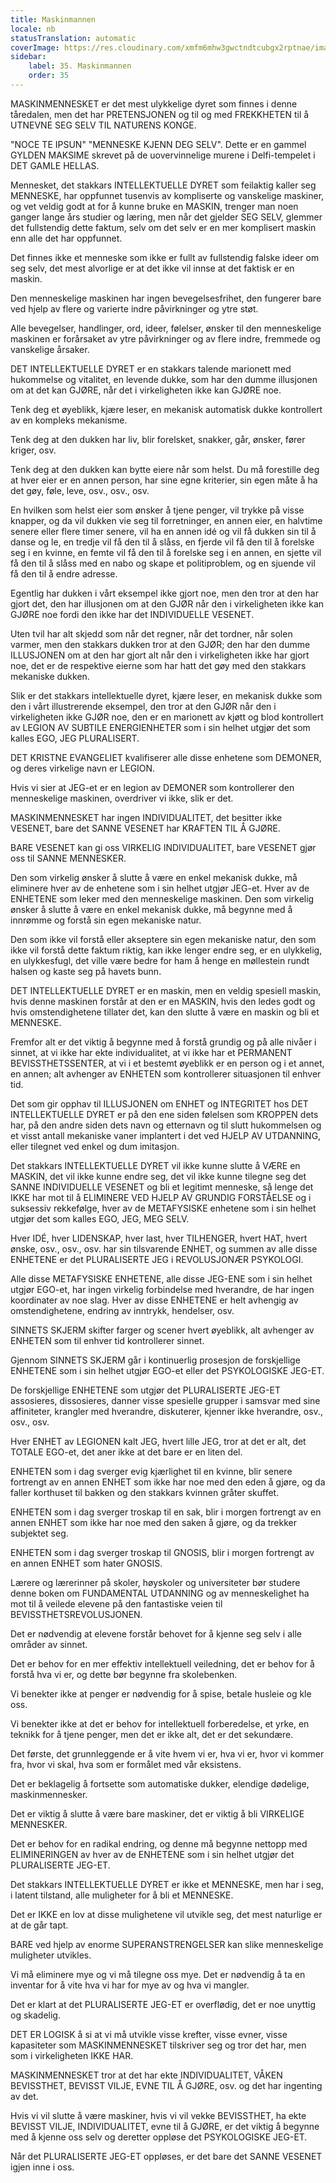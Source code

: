 ```yaml
---
title: Maskinmannen
locale: nb
statusTranslation: automatic
coverImage: https://res.cloudinary.com/xmfm6mhw3gwctndtcubgx2rptnae/image/upload/v1740337243/small_cover_educacion_fundamental_a051170f1c.webp
sidebar:
    label: 35. Maskinmannen
    order: 35
---
```

MASKINMENNESKET er det mest ulykkelige dyret som finnes i denne tåredalen, men det har PRETENSJONEN og til og med FREKKHETEN til å UTNEVNE SEG SELV TIL NATURENS KONGE.

"NOCE TE IPSUN" "MENNESKE KJENN DEG SELV". Dette er en gammel GYLDEN MAKSIME skrevet på de uovervinnelige murene i Delfi-tempelet i DET GAMLE HELLAS.

Mennesket, det stakkars INTELLEKTUELLE DYRET som feilaktig kaller seg MENNESKE, har oppfunnet tusenvis av kompliserte og vanskelige maskiner, og vet veldig godt at for å kunne bruke en MASKIN, trenger man noen ganger lange års studier og læring, men når det gjelder SEG SELV, glemmer det fullstendig dette faktum, selv om det selv er en mer komplisert maskin enn alle det har oppfunnet.

Det finnes ikke et menneske som ikke er fullt av fullstendig falske ideer om seg selv, det mest alvorlige er at det ikke vil innse at det faktisk er en maskin.

Den menneskelige maskinen har ingen bevegelsesfrihet, den fungerer bare ved hjelp av flere og varierte indre påvirkninger og ytre støt.

Alle bevegelser, handlinger, ord, ideer, følelser, ønsker til den menneskelige maskinen er forårsaket av ytre påvirkninger og av flere indre, fremmede og vanskelige årsaker.

DET INTELLEKTUELLE DYRET er en stakkars talende marionett med hukommelse og vitalitet, en levende dukke, som har den dumme illusjonen om at det kan GJØRE, når det i virkeligheten ikke kan GJØRE noe.

Tenk deg et øyeblikk, kjære leser, en mekanisk automatisk dukke kontrollert av en kompleks mekanisme.

Tenk deg at den dukken har liv, blir forelsket, snakker, går, ønsker, fører kriger, osv.

Tenk deg at den dukken kan bytte eiere når som helst. Du må forestille deg at hver eier er en annen person, har sine egne kriterier, sin egen måte å ha det gøy, føle, leve, osv., osv., osv.

En hvilken som helst eier som ønsker å tjene penger, vil trykke på visse knapper, og da vil dukken vie seg til forretninger, en annen eier, en halvtime senere eller flere timer senere, vil ha en annen idé og vil få dukken sin til å danse og le, en tredje vil få den til å slåss, en fjerde vil få den til å forelske seg i en kvinne, en femte vil få den til å forelske seg i en annen, en sjette vil få den til å slåss med en nabo og skape et politiproblem, og en sjuende vil få den til å endre adresse.

Egentlig har dukken i vårt eksempel ikke gjort noe, men den tror at den har gjort det, den har illusjonen om at den GJØR når den i virkeligheten ikke kan GJØRE noe fordi den ikke har det INDIVIDUELLE VESENET.

Uten tvil har alt skjedd som når det regner, når det tordner, når solen varmer, men den stakkars dukken tror at den GJØR; den har den dumme ILLUSJONEN om at den har gjort alt når den i virkeligheten ikke har gjort noe, det er de respektive eierne som har hatt det gøy med den stakkars mekaniske dukken.

Slik er det stakkars intellektuelle dyret, kjære leser, en mekanisk dukke som den i vårt illustrerende eksempel, den tror at den GJØR når den i virkeligheten ikke GJØR noe, den er en marionett av kjøtt og blod kontrollert av LEGION AV SUBTILE ENERGIENHETER som i sin helhet utgjør det som kalles EGO, JEG PLURALISERT.

DET KRISTNE EVANGELIET kvalifiserer alle disse enhetene som DEMONER, og deres virkelige navn er LEGION.

Hvis vi sier at JEG-et er en legion av DEMONER som kontrollerer den menneskelige maskinen, overdriver vi ikke, slik er det.

MASKINMENNESKET har ingen INDIVIDUALITET, det besitter ikke VESENET, bare det SANNE VESENET har KRAFTEN TIL Å GJØRE.

BARE VESENET kan gi oss VIRKELIG INDIVIDUALITET, bare VESENET gjør oss til SANNE MENNESKER.

Den som virkelig ønsker å slutte å være en enkel mekanisk dukke, må eliminere hver av de enhetene som i sin helhet utgjør JEG-et. Hver av de ENHETENE som leker med den menneskelige maskinen. Den som virkelig ønsker å slutte å være en enkel mekanisk dukke, må begynne med å innrømme og forstå sin egen mekaniske natur.

Den som ikke vil forstå eller akseptere sin egen mekaniske natur, den som ikke vil forstå dette faktum riktig, kan ikke lenger endre seg, er en ulykkelig, en ulykkesfugl, det ville være bedre for ham å henge en møllestein rundt halsen og kaste seg på havets bunn.

DET INTELLEKTUELLE DYRET er en maskin, men en veldig spesiell maskin, hvis denne maskinen forstår at den er en MASKIN, hvis den ledes godt og hvis omstendighetene tillater det, kan den slutte å være en maskin og bli et MENNESKE.

Fremfor alt er det viktig å begynne med å forstå grundig og på alle nivåer i sinnet, at vi ikke har ekte individualitet, at vi ikke har et PERMANENT BEVISSTHETSSENTER, at vi i et bestemt øyeblikk er en person og i et annet, en annen; alt avhenger av ENHETEN som kontrollerer situasjonen til enhver tid.

Det som gir opphav til ILLUSJONEN om ENHET og INTEGRITET hos DET INTELLEKTUELLE DYRET er på den ene siden følelsen som KROPPEN dets har, på den andre siden dets navn og etternavn og til slutt hukommelsen og et visst antall mekaniske vaner implantert i det ved HJELP AV UTDANNING, eller tilegnet ved enkel og dum imitasjon.

Det stakkars INTELLEKTUELLE DYRET vil ikke kunne slutte å VÆRE en MASKIN, det vil ikke kunne endre seg, det vil ikke kunne tilegne seg det SANNE INDIVIDUELLE VESENET og bli et legitimt menneske, så lenge det IKKE har mot til å ELIMINERE VED HJELP AV GRUNDIG FORSTÅELSE og i suksessiv rekkefølge, hver av de METAFYSISKE enhetene som i sin helhet utgjør det som kalles EGO, JEG, MEG SELV.

Hver IDÉ, hver LIDENSKAP, hver last, hver TILHENGER, hvert HAT, hvert ønske, osv., osv., osv. har sin tilsvarende ENHET, og summen av alle disse ENHETENE er det PLURALISERTE JEG i REVOLUSJONÆR PSYKOLOGI.

Alle disse METAFYSISKE ENHETENE, alle disse JEG-ENE som i sin helhet utgjør EGO-et, har ingen virkelig forbindelse med hverandre, de har ingen koordinater av noe slag. Hver av disse ENHETENE er helt avhengig av omstendighetene, endring av inntrykk, hendelser, osv.

SINNETS SKJERM skifter farger og scener hvert øyeblikk, alt avhenger av ENHETEN som til enhver tid kontrollerer sinnet.

Gjennom SINNETS SKJERM går i kontinuerlig prosesjon de forskjellige ENHETENE som i sin helhet utgjør EGO-et eller det PSYKOLOGISKE JEG-ET.

De forskjellige ENHETENE som utgjør det PLURALISERTE JEG-ET assosieres, dissosieres, danner visse spesielle grupper i samsvar med sine affiniteter, krangler med hverandre, diskuterer, kjenner ikke hverandre, osv., osv., osv.

Hver ENHET av LEGIONEN kalt JEG, hvert lille JEG, tror at det er alt, det TOTALE EGO-et, det aner ikke at det bare er en liten del.

ENHETEN som i dag sverger evig kjærlighet til en kvinne, blir senere fortrengt av en annen ENHET som ikke har noe med den eden å gjøre, og da faller korthuset til bakken og den stakkars kvinnen gråter skuffet.

ENHETEN som i dag sverger troskap til en sak, blir i morgen fortrengt av en annen ENHET som ikke har noe med den saken å gjøre, og da trekker subjektet seg.

ENHETEN som i dag sverger troskap til GNOSIS, blir i morgen fortrengt av en annen ENHET som hater GNOSIS.

Lærere og lærerinner på skoler, høyskoler og universiteter bør studere denne boken om FUNDAMENTAL UTDANNING og av menneskelighet ha mot til å veilede elevene på den fantastiske veien til BEVISSTHETSREVOLUSJONEN.

Det er nødvendig at elevene forstår behovet for å kjenne seg selv i alle områder av sinnet.

Det er behov for en mer effektiv intellektuell veiledning, det er behov for å forstå hva vi er, og dette bør begynne fra skolebenken.

Vi benekter ikke at penger er nødvendig for å spise, betale husleie og kle oss.

Vi benekter ikke at det er behov for intellektuell forberedelse, et yrke, en teknikk for å tjene penger, men det er ikke alt, det er det sekundære.

Det første, det grunnleggende er å vite hvem vi er, hva vi er, hvor vi kommer fra, hvor vi skal, hva som er formålet med vår eksistens.

Det er beklagelig å fortsette som automatiske dukker, elendige dødelige, maskinmennesker.

Det er viktig å slutte å være bare maskiner, det er viktig å bli VIRKELIGE MENNESKER.

Det er behov for en radikal endring, og denne må begynne nettopp med ELIMINERINGEN av hver av de ENHETENE som i sin helhet utgjør det PLURALISERTE JEG-ET.

Det stakkars INTELLEKTUELLE DYRET er ikke et MENNESKE, men har i seg, i latent tilstand, alle muligheter for å bli et MENNESKE.

Det er IKKE en lov at disse mulighetene vil utvikle seg, det mest naturlige er at de går tapt.

BARE ved hjelp av enorme SUPERANSTRENGELSER kan slike menneskelige muligheter utvikles.

Vi må eliminere mye og vi må tilegne oss mye. Det er nødvendig å ta en inventar for å vite hva vi har for mye av og hva vi mangler.

Det er klart at det PLURALISERTE JEG-ET er overflødig, det er noe unyttig og skadelig.

DET ER LOGISK å si at vi må utvikle visse krefter, visse evner, visse kapasiteter som MASKINMENNESKET tilskriver seg og tror det har, men som i virkeligheten IKKE HAR.

MASKINMENNESKET tror at det har ekte INDIVIDUALITET, VÅKEN BEVISSTHET, BEVISST VILJE, EVNE TIL Å GJØRE, osv. og det har ingenting av det.

Hvis vi vil slutte å være maskiner, hvis vi vil vekke BEVISSTHET, ha ekte BEVISST VILJE, INDIVIDUALITET, evne til å GJØRE, er det viktig å begynne med å kjenne oss selv og deretter oppløse det PSYKOLOGISKE JEG-ET.

Når det PLURALISERTE JEG-ET oppløses, er det bare det SANNE VESENET igjen inne i oss.

